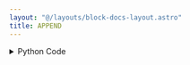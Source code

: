 ```yaml
---
layout: "@/layouts/block-docs-layout.astro"
title: APPEND
---
```



<PythonDocsDisplay docstring={docstring} />

<details>
<summary>Python Code</summary>
```python
from numpy import append
from flojoy import flojoy, OrderedPair, Matrix, DataFrame, Vector, Scalar


@flojoy
def APPEND(
    primary_dp: OrderedPair | Matrix | DataFrame | Scalar | Vector,
    secondary_dp: OrderedPair | Matrix | DataFrame | Scalar | Vector,
) -> OrderedPair | Matrix | DataFrame | Vector:
    """The APPEND node appends a single data point to an array.

    The large array must be passed to the bottom "array" connection.

    For ordered pair, the single point must have a shape of 1 (or (1,)).

    Inputs
    ------
    primary_dp : OrderedPair|Vector|Scalar|Matrix|DataFrame
        Input that ends up "on top" of the resulting DataContainer.
    secondary_dp : OrderedPair|Vector|Scalar|Matrix|DataFrame
        Input that ends up "on the bottom" of the resulting DataContainer.

    Returns
    -------
    OrderedPair, Matrix, DataFrame, Vector
    """

    if isinstance(primary_dp, OrderedPair) and isinstance(secondary_dp, OrderedPair):
        x0 = primary_dp.x
        y0 = primary_dp.y

        x1 = secondary_dp.x
        y1 = secondary_dp.y

        if y1.shape[0] != 1:
            raise ValueError(
                (
                    "To append, APPEND node the requires the non-array "
                    "input to have a single point. "
                    f"The data passed has a shape of: {y1.shape}"
                )
            )

        x = append(x0, x1)
        y = append(y0, y1)
        return OrderedPair(x=x, y=y)

    elif isinstance(primary_dp, Matrix) and isinstance(secondary_dp, Matrix):
        m0 = primary_dp.m
        m1 = secondary_dp.m

        m = append(m0, m1, axis=0)
        return Matrix(m=m)

    elif isinstance(primary_dp, Vector) and isinstance(secondary_dp, Vector):
        v0 = primary_dp.v
        v1 = secondary_dp.v

        v = append(v0, v1, axis=0)
        return Vector(v=v)

    elif isinstance(primary_dp, Vector) and isinstance(secondary_dp, Scalar):
        v0 = primary_dp.v
        v1 = secondary_dp.c

        v = append(v0, [v1], axis=0)
        return Vector(v=v)

    elif isinstance(primary_dp, Scalar) and isinstance(secondary_dp, Scalar):
        c0 = primary_dp.c
        c1 = secondary_dp.c

        v = append([c0], [c1], axis=0)
        return Vector(v=v)

    else:
        raise ValueError(
            (
                "The APPEND node requires the two inputs to be the same type. "
                f"The types passed were: {type(primary_dp)} and {type(secondary_dp)}"
            )
        )

```
[Find this Flojoy Block on GitHub](https://github.com/flojoy-ai/blocks/blob/main/blocks/LOGIC_GATES/LOOPS/APPEND/APPEND.py)
</details>


## Example

